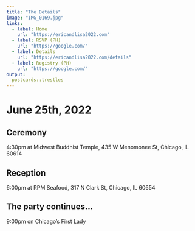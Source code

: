 ```yaml
---
title: "The Details"
image: "IMG_0169.jpg"
links:
  - label: Home
    url: "https://ericandlisa2022.com"
  - label: RSVP (PH)
    url: "https://google.com/"
  - label: Details
    url: "https://ericandlisa2022.com/details"
  - label: Registry (PH)
    url: "https://google.com/"
output:
  postcards::trestles
---
```

 
# June 25th, 2022
 
## Ceremony

4:30pm at Midwest Buddhist Temple, 435 W Menomonee St, Chicago, IL 60614

## Reception

6:00pm at RPM Seafood, 317 N Clark St, Chicago, IL 60654

## The party continues...

9:00pm on Chicago's First Lady